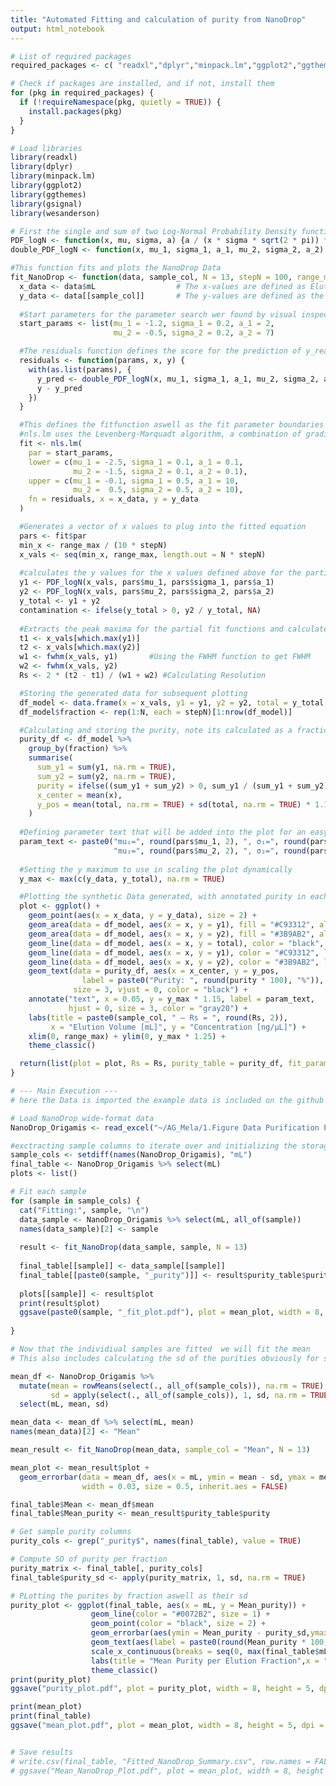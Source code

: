 ```yaml
---
title: "Automated Fitting and calculation of purity from NanoDrop"
output: html_notebook
---
```





```r
# List of required packages
required_packages <- c( "readxl","dplyr","minpack.lm","ggplot2","ggthemes", "gsignal", "wesanderson")

# Check if packages are installed, and if not, install them
for (pkg in required_packages) {
  if (!requireNamespace(pkg, quietly = TRUE)) {
    install.packages(pkg)
  }
}

# Load libraries
library(readxl)
library(dplyr)
library(minpack.lm)
library(ggplot2)
library(ggthemes)
library(gsignal)
library(wesanderson)
```

```r
# First the single and sum of two Log-Normal Probability Density functions are defined
PDF_logN <- function(x, mu, sigma, a) {a / (x * sigma * sqrt(2 * pi)) * exp(-(log(x) - mu)^2 / (2 * sigma^2))}
double_PDF_logN <- function(x, mu_1, sigma_1, a_1, mu_2, sigma_2, a_2) {PDF_logN(x, mu_1, sigma_1, a_1) + PDF_logN(x, mu_2, sigma_2, a_2)}

#This function fits and plots the NanoDrop Data
fit_NanoDrop <- function(data, sample_col, N = 13, stepN = 100, range_max = 1.5) {
  x_data <- data$mL                  # The x-values are defined as Elution volume
  y_data <- data[[sample_col]]       # The y-values are defined as the selected sample column name
  
  #Start parameters for the parameter search wer found by visual inspection of the LogN-PDFs
  start_params <- list(mu_1 = -1.2, sigma_1 = 0.2, a_1 = 2,       
                       mu_2 = -0.5, sigma_2 = 0.2, a_2 = 7)   

  #The residuals function defines the score for the prediction of y_real, as y_real -y_predicted
  residuals <- function(params, x, y) {
    with(as.list(params), {
      y_pred <- double_PDF_logN(x, mu_1, sigma_1, a_1, mu_2, sigma_2, a_2)
      y - y_pred
    })
  }

  #This defines the fitfunction aswell as the fit parameter boundaries that are tested during the fit 
  #nls.lm uses the Levenberg-Marquadt algorithm, a combination of gradient decent and gauss-newton to find the fit parameters
  fit <- nls.lm(
    par = start_params,
    lower = c(mu_1 = -2.5, sigma_1 = 0.1, a_1 = 0.1,
              mu_2 = -1.5, sigma_2 = 0.1, a_2 = 0.1),
    upper = c(mu_1 = -0.1, sigma_1 = 0.5, a_1 = 10,
              mu_2 =  0.5, sigma_2 = 0.5, a_2 = 10),
    fn = residuals, x = x_data, y = y_data
  )

  #Generates a vector of x values to plug into the fitted equation
  pars <- fit$par
  min_x <- range_max / (10 * stepN)
  x_vals <- seq(min_x, range_max, length.out = N * stepN)
  
  #calculates the y values for the x values defined above for the partial fit functions
  y1 <- PDF_logN(x_vals, pars$mu_1, pars$sigma_1, pars$a_1)
  y2 <- PDF_logN(x_vals, pars$mu_2, pars$sigma_2, pars$a_2)
  y_total <- y1 + y2
  contamination <- ifelse(y_total > 0, y2 / y_total, NA)
  
  #Extracts the peak maxima for the partial fit functions and calculates resolution 
  t1 <- x_vals[which.max(y1)]
  t2 <- x_vals[which.max(y2)]
  w1 <- fwhm(x_vals, y1)       #Using the FWHM function to get FWHM
  w2 <- fwhm(x_vals, y2)
  Rs <- 2 * (t2 - t1) / (w1 + w2) #Calculating Resolution

  #Storing the generated data for subsequent plotting
  df_model <- data.frame(x = x_vals, y1 = y1, y2 = y2, total = y_total, contamination = contamination)
  df_model$fraction <- rep(1:N, each = stepN)[1:nrow(df_model)]

  #Calculating and storing the purity, note its calculated as a fraction
  purity_df <- df_model %>%
    group_by(fraction) %>%
    summarise(
      sum_y1 = sum(y1, na.rm = TRUE),
      sum_y2 = sum(y2, na.rm = TRUE),
      purity = ifelse((sum_y1 + sum_y2) > 0, sum_y1 / (sum_y1 + sum_y2), NA),
      x_center = mean(x),
      y_pos = mean(total, na.rm = TRUE) + sd(total, na.rm = TRUE) * 1.15
    )
  
  #Defining parameter text that will be added into the plot for an easy overview of fit
  param_text <- paste0("mu₁=", round(pars$mu_1, 2), ", σ₁=", round(pars$sigma_1, 2), ", a₁=", round(pars$a_1, 2), "\n",
                       "mu₂=", round(pars$mu_2, 2), ", σ₂=", round(pars$sigma_2, 2), ", a₂=", round(pars$a_2, 2))
  
  #Setting the y maximum to use in scaling the plot dynamically
  y_max <- max(c(y_data, y_total), na.rm = TRUE)

  #Plotting the synthetic Data generated, with annotated purity in each fraction 
  plot <- ggplot() +
    geom_point(aes(x = x_data, y = y_data), size = 2) +
    geom_area(data = df_model, aes(x = x, y = y1), fill = "#C93312", alpha = 0.2) +
    geom_area(data = df_model, aes(x = x, y = y2), fill = "#3B9AB2", alpha = 0.2) +
    geom_line(data = df_model, aes(x = x, y = total), color = "black", linewidth = 1.1) +
    geom_line(data = df_model, aes(x = x, y = y1), color = "#C93312", linewidth = 0.9) +
    geom_line(data = df_model, aes(x = x, y = y2), color = "#3B9AB2", linewidth = 0.9) +
    geom_text(data = purity_df, aes(x = x_center, y = y_pos, 
                label = paste0("Purity: ", round(purity * 100), "%")),
              size = 3, vjust = 0, color = "black") +
    annotate("text", x = 0.05, y = y_max * 1.15, label = param_text,
             hjust = 0, size = 3, color = "gray20") +
    labs(title = paste0(sample_col, " — Rs = ", round(Rs, 2)),
         x = "Elution Volume [mL]", y = "Concentration [ng/µL]") +
    xlim(0, range_max) + ylim(0, y_max * 1.25) +
    theme_classic()

  return(list(plot = plot, Rs = Rs, purity_table = purity_df, fit_params = pars))
}

# --- Main Execution ---
# here the Data is imported the example data is included on the github

# Load NanoDrop wide-format data
NanoDrop_Origamis <- read_excel("~/AG_Mela/1.Figure Data Purification Paper/NanoStructure comparison/NanoDrop_Nanostructures.xlsx")

#exctracting sample columns to iterate over and initializing the storage in lists and tables
sample_cols <- setdiff(names(NanoDrop_Origamis), "mL")
final_table <- NanoDrop_Origamis %>% select(mL)
plots <- list()

# Fit each sample
for (sample in sample_cols) {
  cat("Fitting:", sample, "\n")
  data_sample <- NanoDrop_Origamis %>% select(mL, all_of(sample))
  names(data_sample)[2] <- sample
  
  result <- fit_NanoDrop(data_sample, sample, N = 13)
  
  final_table[[sample]] <- data_sample[[sample]]
  final_table[[paste0(sample, "_purity")]] <- result$purity_table$purity
  
  plots[[sample]] <- result$plot
  print(result$plot)
  ggsave(paste0(sample, "_fit_plot.pdf"), plot = mean_plot, width = 8, height = 5, dpi = 300)
  
}

# Now that the individiual samples are fitted  we will fit the mean
# This also includes calculating the sd of the purities obviously for single samples this step is irrelevant

mean_df <- NanoDrop_Origamis %>%
  mutate(mean = rowMeans(select(., all_of(sample_cols)), na.rm = TRUE),
         sd = apply(select(., all_of(sample_cols)), 1, sd, na.rm = TRUE)) %>%
  select(mL, mean, sd)

mean_data <- mean_df %>% select(mL, mean)
names(mean_data)[2] <- "Mean"

mean_result <- fit_NanoDrop(mean_data, sample_col = "Mean", N = 13)

mean_plot <- mean_result$plot +
  geom_errorbar(data = mean_df, aes(x = mL, ymin = mean - sd, ymax = mean + sd),
                width = 0.03, size = 0.5, inherit.aes = FALSE)

final_table$Mean <- mean_df$mean
final_table$Mean_purity <- mean_result$purity_table$purity

# Get sample purity columns
purity_cols <- grep("_purity$", names(final_table), value = TRUE)

# Compute SD of purity per fraction
purity_matrix <- final_table[, purity_cols]
final_table$purity_sd <- apply(purity_matrix, 1, sd, na.rm = TRUE)

# PLotting the purites by fraction aswell as their sd
purity_plot <- ggplot(final_table, aes(x = mL, y = Mean_purity)) +
                  geom_line(color = "#0072B2", size = 1) +
                  geom_point(color = "black", size = 2) +
                  geom_errorbar(aes(ymin = Mean_purity - purity_sd,ymax = Mean_purity + purity_sd),width = 0.03, color = "black") +
                  geom_text(aes(label = paste0(round(Mean_purity * 100, 1), "%")),vjust = -1, size = 4) + 
                  scale_x_continuous(breaks = seq(0, max(final_table$mL), by = 0.1)) + 
                  labs(title = "Mean Purity per Elution Fraction",x = "Elution Volume [mL]",y = "Purity (mean ± SD)") +
                  theme_classic()
print(purity_plot)
ggsave("purity_plot.pdf", plot = purity_plot, width = 8, height = 5, dpi = 300)

print(mean_plot)
print(final_table)
ggsave("mean_plot.pdf", plot = mean_plot, width = 8, height = 5, dpi = 300)


# Save results
# write.csv(final_table, "Fitted_NanoDrop_Summary.csv", row.names = FALSE)
# ggsave("Mean_NanoDrop_Plot.pdf", plot = mean_plot, width = 8, height = 5)

```

